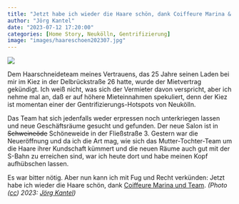 ```yaml
---
title: "Jetzt habe ich wieder die Haare schön, dank Coiffeure Marina & Team"
author: "Jörg Kantel"
date: "2023-07-12 17:20:00"
categories: [Home Story, Neukölln, Gentrifizierung]
image: "images/haareschoen202307.jpg"
---
```


[![](images/haareschoen202307-b.jpg)](https://www.flickr.com/photos/schockwellenreiter/53040907354/)

Dem Haarschneideteam meines Vertrauens, das 25 Jahre seinen Laden bei mir im Kiez in der Delbrückstraße 26 hatte, wurde der Mietvertrag gekündigt. Ich weiß nicht, was sich der Vermieter davon verspricht, aber ich nehme mal an, daß er auf höhere Mieteinnahmen spekuliert, denn der Kiez ist momentan einer der Gentrifizierungs-Hotspots von Neukölln.

Das Team hat sich jedenfalls weder erpressen noch unterkriegen lassen und neue Geschäftsräume gesucht und gefunden. Der neue Salon ist in ~~Schweineöde~~ Schöneweide in der Fließstraße 3. Gestern war die Neueröffnung und da ich die Art mag, wie sich das Mutter-Tochter-Team um die Haare ihrer Kundschaft kümmert und die neuen Räume auch gut mit der S-Bahn zu erreichen sind, war ich heute dort und habe meinen Kopf aufhübschen lassen.

Es war bitter nötig. Aber nun kann ich mit Fug und Recht verkünden: Jetzt habe ich wieder die Haare schön, dank [Coiffeure Marina und Team](https://www.facebook.com/coiffeuremarinaundteam). *(Photo ([cc](http://creativecommons.org/licenses/by-nc-nd/2.0/)) 2023: [Jörg Kantel](http://cognitiones.kantel-chaos-team.de/cv.html))*
